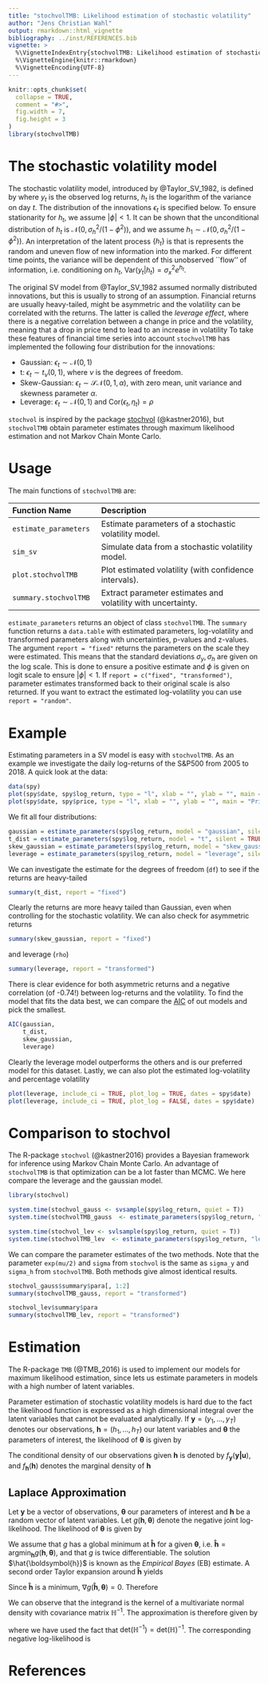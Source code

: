 ```yaml
---
title: "stochvolTMB: Likelihood estimation of stochastic volatility"
author: "Jens Christian Wahl"
output: rmarkdown::html_vignette
bibliography: ../inst/REFERENCES.bib
vignette: >
  %\VignetteIndexEntry{stochvolTMB: Likelihood estimation of stochastic volatility}
  %\VignetteEngine{knitr::rmarkdown}
  %\VignetteEncoding{UTF-8}
---
```


```r
knitr::opts_chunk$set(
  collapse = TRUE,
  comment = "#>",
  fig.width = 7,
  fig.height = 3
)
library(stochvolTMB)
```


# The stochastic volatility model

The stochastic volatility model, introduced by @Taylor_SV_1982, is defined by
\begin{equation}
    \begin{aligned}
        y_t &= \sigma_y e^{h_t/2} \epsilon_t, \quad t = 1, \dots, T, \\
        h_{t+1} &= \phi h_{t} + \sigma_h \eta_t, \quad t = 1, \dots, T-1, \\
        \eta_t &\stackrel{\text{iid}}{\sim} \mathcal{N}(0,1), \\
        \epsilon_t &\stackrel{\text{iid}} {\sim}  F
    \end{aligned}
\end{equation}
where $y_t$ is the observed log returns, $h_t$ is the logarithm of the variance on day $t$. The distribution of the innovations $\epsilon_t$ is specified below. To ensure stationarity for $h_t$, we assume $|\phi| < 1$. It can be shown that the unconditional distribution of $h_t$ is $\mathcal{N}(0,\sigma_h^2/(1 - \phi^2))$, and we assume $h_1 \sim \mathcal{N}(0,\sigma_h^2/(1-\phi^2))$. An interpretation of the latent process $\{h_t\}$ is that is represents the random and uneven flow of new information into the marked. For different time points, the variance will be dependent of this unobserved ``flow'' of information, i.e. conditioning on $h_t$, $\mathrm{Var}(y_t | h_t) = \sigma_x^2 e^{h_t}$.

The original SV model from @Taylor_SV_1982 assumed normally distributed innovations, but this is usually to strong of an assumption. Financial returns are usually heavy-tailed, might be asymmetric and the volatility can be correlated with the returns. The latter is called the *leverage effect*, where there is a negative correlation between a change in price and the volatility, meaning that a drop in price tend to lead to an increase in volatility To take these features of financial time series into account `stochvolTMB` has implemented the following four distribution for the innovations: 

* Gaussian: $\epsilon_t \sim \mathcal{N}(0,1)$
* t: $\epsilon_t \sim t_\nu(0,1)$, where $\nu$ is the degrees of freedom. 
* Skew-Gaussian: $\epsilon_t \sim \mathcal{SN}(0,1, \alpha)$, with zero mean, unit variance and skewness parameter $\alpha$. 
* Leverage: $\epsilon_t \sim \mathcal{N}(0,1)$ and $\mathrm{Cor}(\epsilon_t, \eta_t) = \rho$

`stochvol` is inspired by the package [stochvol](https://github.com/gregorkastner/stochvol) (@kastner2016), but `stochvolTMB` obtain parameter estimates through maximum likelihood estimation and not Markov Chain Monte Carlo. 

# Usage

The main functions of `stochvolTMB` are: 

----------------------------- ------------------------------------------------------
Function Name                 Description
----------------------------- ------------------------------------------------------
`estimate_parameters`         Estimate parameters of a stochastic volatility model.

`sim_sv`                      Simulate data from a stochastic volatility model.

`plot.stochvolTMB`            Plot estimated volatility (with confidence intervals).

`summary.stochvolTMB`         Extract parameter estimates and volatility with uncertainty.
----------------------------- --------------------------------------------------

`estimate_parameters` returns an object of class `stochvolTMB`. The `summary` function returns a `data.table` with estimated parameters, log-volatility and transformed parameters along with uncertainties, p-values and z-values. The argument `report = "fixed"` returns the parameters on the scale they were estimated. This means that the standard deviations $\sigma_y, \sigma_h$ are given on the log scale. This is done to ensure a positive estimate and $\phi$ is given on logit scale to ensure $|\phi| < 1$. If `report = c("fixed", "transformed")`, parameter estimates transformed back to their original scale is also returned. If you want to extract the estimated log-volatility you can use `report = "random"`. 

# Example 

Estimating parameters in a SV model is easy with `stochvolTMB`. As an example we investigate the daily log-returns of the S&P500 from 2005 to 2018. A quick look at the data:
  
```r
data(spy)
plot(spy$date, spy$log_return, type = "l", xlab = "", ylab = "", main = "Log-returns of S&P500")
plot(spy$date, spy$price, type = "l", xlab = "", ylab = "", main = "Price of S&P500")
```

We fit all four distributions: 
  
```r
gaussian = estimate_parameters(spy$log_return, model = "gaussian", silent = TRUE)
t_dist = estimate_parameters(spy$log_return, model = "t", silent = TRUE)
skew_gaussian = estimate_parameters(spy$log_return, model = "skew_gaussian", silent = TRUE)
leverage = estimate_parameters(spy$log_return, model = "leverage", silent = TRUE)
```

We can investigate the estimate for the degrees of freedom (`df`) to see if the returns are heavy-tailed

```r
summary(t_dist, report = "fixed")
```

Clearly the returns are more heavy tailed than Gaussian, even when controlling for the stochastic volatility. We can also check for asymmetric returns

```r
summary(skew_gaussian, report = "fixed")
```

and leverage (`rho`)

```r
summary(leverage, report = "transformed")
```
There is clear evidence for both asymmetric returns and a negative correlation (of -0.74!) between log-returns and the volatility. To find the model that fits the data best, we can compare the [AIC](https://en.wikipedia.org/wiki/Akaike_information_criterion) of out models and pick the smallest. 

```r

AIC(gaussian, 
    t_dist, 
    skew_gaussian, 
    leverage)

```


Clearly the leverage model outperforms the others and is our preferred model for this dataset. Lastly, we can also plot the estimated log-volatility and percentage volatility

```r
plot(leverage, include_ci = TRUE, plot_log = TRUE, dates = spy$date)
plot(leverage, include_ci = TRUE, plot_log = FALSE, dates = spy$date)
```


# Comparison to stochvol

The R-package `stochvol` (@kastner2016) provides a Bayesian framework for inference using Markov Chain Monte Carlo. An advantage of `stochvolTMB` is that optimization can be a lot faster than MCMC. We here compare the leverage and the gaussian model. 

```r
library(stochvol)

system.time(stochvol_gauss <- svsample(spy$log_return, quiet = T))
system.time(stochvolTMB_gauss  <- estimate_parameters(spy$log_return, "gaussian", silent = TRUE))

system.time(stochvol_lev <- svlsample(spy$log_return, quiet = T))
system.time(stochvolTMB_lev  <- estimate_parameters(spy$log_return, "leverage", silent = TRUE))
```

We can compare the parameter estimates of the two methods. Note that the parameter `exp(mu/2)` and `sigma` from `stochvol` is the same as `sigma_y` and `sigma_h` from `stochvolTMB`. Both methods give almost identical results. 


```r

stochvol_gauss$summary$para[, 1:2]
summary(stochvolTMB_gauss, report = "transformed")

stochvol_lev$summary$para
summary(stochvolTMB_lev, report = "transformed")

```

# Estimation 

The R-package `TMB` (@TMB_2016) is used to implement our models for maximum likelihood estimation, since \textbf{TMB} lets us estimate parameters in models with a high number of latent variables.

Parameter estimation of stochastic volatility models is hard due to the fact the likelihood function is expressed as a high dimensional integral over the latent variables that cannot be evaluated analytically. If $\boldsymbol{y} = (y_1, \ldots, y_T)$ denotes our observations, $\boldsymbol{h} = (h_1, \ldots, h_T)$ our latent variables and $\boldsymbol{\theta}$ the parameters of interest, the likelihood of $\boldsymbol{\theta}$ is given by 

\begin{equation}
    \mathcal{L}(\boldsymbol{\theta}) = \int f_{\boldsymbol{y}}(\boldsymbol{y}|\boldsymbol{h})f_{\boldsymbol{h}}(\boldsymbol{h}) \, d\boldsymbol{h},
\end{equation}

The conditional density of our observations given $\boldsymbol{h}$ is denoted by $f_{\boldsymbol{y}}(\boldsymbol{y|u})$, and $f_{\boldsymbol{h}}(\boldsymbol{h})$ denotes the marginal density of $\boldsymbol{h}$

## Laplace Approximation 

Let $\boldsymbol{y}$ be a vector of observations, $\boldsymbol{\theta}$ our parameters of interest and $\boldsymbol{h}$ be a random vector of latent variables. Let $g(\boldsymbol{h},\boldsymbol{\theta})$ denote the negative joint log-likelihood. The likelihood of $\boldsymbol{\theta}$ is given by

\begin{equation}
    \mathcal{L}(\boldsymbol{\theta}) = \int f(\boldsymbol{y},\boldsymbol{h}) \, d\boldsymbol{h} = \int f_{\boldsymbol{y}}(\boldsymbol{y|u}) f_{\boldsymbol{h}}(\boldsymbol{h}) \, d\boldsymbol{h} = \int \exp \{-g(\boldsymbol{h},\boldsymbol{\theta})\} \, d\boldsymbol{h}.
\end{equation}

We assume that $g$ has a global minimum at $\boldsymbol{\hat{h}}$ for a given $\boldsymbol{\theta}$, i.e. $\boldsymbol{\hat{h}} = \text{argmin}_{\boldsymbol{h}} g(\boldsymbol{h},\boldsymbol{\theta})$, and that $g$ is twice differentiable. The solution $\hat{\boldsymbol{h}}$ is known as the *Empirical Bayes* (EB) estimate. A second order Taylor expansion around $\boldsymbol{\hat{h}}$ yields

\begin{equation}
    g(\boldsymbol{h},\boldsymbol{\theta}) \approx g(\boldsymbol{\hat{h}},\boldsymbol{\theta}) + \nabla g(\boldsymbol{\hat{h}},\boldsymbol{\theta})(\boldsymbol{h} - \boldsymbol{\hat{h}}) + \frac{1}{2}(\boldsymbol{h} - \boldsymbol{\hat{h}})^T\mathbb{H}(\boldsymbol{h} - \boldsymbol{\hat{h}})
\end{equation}

Since $\boldsymbol{\hat{h}}$ is a minimum, $\nabla g(\boldsymbol{\hat{h}},\boldsymbol{\theta}) = 0$. Therefore

\begin{equation}
    \mathcal{L}(\boldsymbol{\theta}) \approx \exp \{-g(\boldsymbol{\hat{h}},\boldsymbol{\theta})\} \int \exp \bigg \{-\frac{1}{2}(\boldsymbol{h} - \boldsymbol{\hat{h}})^T\mathbb{H}(\boldsymbol{h} - \boldsymbol{\hat{h}}) \bigg \} d\boldsymbol{h}
\end{equation}

We can observe that the integrand is the kernel of a multivariate normal density with covariance matrix $\mathbb{H}^{-1}$. The approximation is therefore given by 

\begin{equation}
    \mathcal{L}(\boldsymbol{\theta}) \approx \exp \{-g(\boldsymbol{\hat{h}},\boldsymbol{\theta})\} (2\pi)^{\text{dim}(\boldsymbol{h})/2} \text{det}(\mathbb{H})^{-1/2},
\end{equation}

where we have used the fact that $\text{det}(\mathbb{H}^{-1}) = \text{det}(\mathbb{H})^{-1}$. The corresponding negative log-likelihood is 

\begin{equation}
    -l(\boldsymbol{\theta}) = -\frac{\text{dim}(\boldsymbol{h})}{2} \log (2\pi) + \frac{1}{2} \log \text{det}(\mathbb{H}) + g(\boldsymbol{\hat{h}},\boldsymbol{\theta}).
\end{equation}


# References
